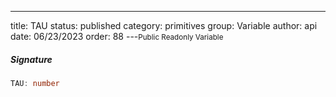 ---
title: TAU
status: published
category: primitives
group: Variable
author: api
date: 06/23/2023
order: 88
---<Small>Public Readonly Variable</Small>




##### Signature


```ts
TAU: number
```

